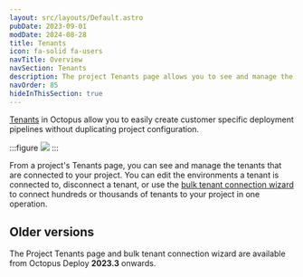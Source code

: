 ```yaml
---
layout: src/layouts/Default.astro
pubDate: 2023-09-01
modDate: 2024-08-28
title: Tenants
icon: fa-solid fa-users
navTitle: Overview
navSection: Tenants
description: The project Tenants page allows you to see and manage the tenants that are connected to your project.
navOrder: 85
hideInThisSection: true
---
```


[Tenants](/docs/tenants) in Octopus allow you to easily create customer specific deployment pipelines without duplicating project configuration. 

:::figure
![](/docs/projects/tenants/project-tenants-page.png)
:::

From a project's Tenants page, you can see and manage the tenants that are connected to your project. You can edit the environments a tenant is connected to, disconnect a tenant, or use the [bulk tenant connection wizard](/docs/projects/tenants/bulk-connection) to connect hundreds or thousands of tenants to your project in one operation.

## Older versions
The Project Tenants page and bulk tenant connection wizard are available from Octopus Deploy **2023.3** onwards.